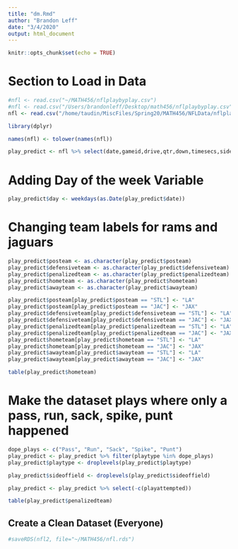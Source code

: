 ```yaml
---
title: "dm.Rmd"
author: "Brandon Leff"
date: "3/4/2020"
output: html_document
---
```


```r
knitr::opts_chunk$set(echo = TRUE)
```

# Section to Load in Data

```r
#nfl <- read.csv("~/MATH456/nflplaybyplay.csv")
#nfl <- read.csv("/Users/brandonleff/Desktop/math456/nflplaybyplay.csv")
nfl <- read.csv("/home/taudin/MiscFiles/Spring20/MATH456/NFLData/nflplaybyplay.csv")
```

```r
library(dplyr)
```

```r
names(nfl) <- tolower(names(nfl))
```

```r
play_predict <- nfl %>% select(date,gameid,drive,qtr,down,timesecs,sideoffield,yrdln,ydstogo,firstdown,posteam,defensiveteam,playattempted,yards.gained,touchdown,playtype,passattempt,passoutcome,passlength,airyards,yardsaftercatch,qbhit,passlocation,interceptionthrown,rushattempt,runlocation,rungap,fumble,sack,challenge.replay,chalreplayresult,penalizedteam,penalty.yards,posteamscore,defteamscore,hometeam,awayteam,scorediff,no_score_prob,touchdown_prob)
```

# Adding Day of the week Variable

```r
play_predict$day <- weekdays(as.Date(play_predict$date))
```

# Changing team labels for rams and jaguars

```r
play_predict$posteam <- as.character(play_predict$posteam)
play_predict$defensiveteam <- as.character(play_predict$defensiveteam)
play_predict$penalizedteam <- as.character(play_predict$penalizedteam)
play_predict$hometeam <- as.character(play_predict$hometeam)
play_predict$awayteam <- as.character(play_predict$awayteam)
```

```r
play_predict$posteam[play_predict$posteam == "STL"] <- "LA"
play_predict$posteam[play_predict$posteam == "JAC"] <- "JAX"
play_predict$defensiveteam[play_predict$defensiveteam == "STL"] <- "LA"
play_predict$defensiveteam[play_predict$defensiveteam == "JAC"] <- "JAX"
play_predict$penalizedteam[play_predict$penalizedteam == "STL"] <- "LA"
play_predict$penalizedteam[play_predict$penalizedteam == "JAC"] <- "JAX"
play_predict$hometeam[play_predict$hometeam == "STL"] <- "LA"
play_predict$hometeam[play_predict$hometeam == "JAC"] <- "JAX"
play_predict$awayteam[play_predict$awayteam == "STL"] <- "LA"
play_predict$awayteam[play_predict$awayteam == "JAC"] <- "JAX"
```

```r
table(play_predict$hometeam)
```

# Make the dataset plays where only a pass, run, sack, spike, punt happened

```r
dope_plays <- c("Pass", "Run", "Sack", "Spike", "Punt")
play_predict <- play_predict %>% filter(playtype %in% dope_plays)
play_predict$playtype <- droplevels(play_predict$playtype)
```

```r
play_predict$sideoffield <- droplevels(play_predict$sideoffield)
```

```r
play_predict <- play_predict %>% select(-c(playattempted))
```

```r
table(play_predict$penalizedteam)
```


## Create a Clean Dataset (Everyone)

```r
#saveRDS(nfl2, file="~/MATH456/nfl.rds")
```


